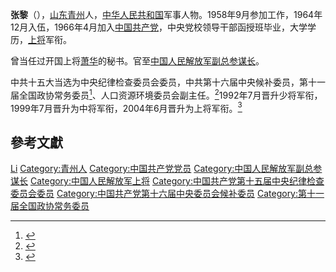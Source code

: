 {{Otheruses|张黎}}
'''张黎'''（{{bd|1943年||}}），[[山东|山东]][[青州|青州]]人，[[中华人民共和国|中华人民共和国]]军事人物。1958年9月参加工作，1964年12月入伍，1966年4月加入[[中国共产党|中国共产党]]，中央党校领导干部函授班毕业，大学学历，[[中国人民解放军上将|上将]]军衔。

曾当任过开国上将[[萧华_(上将)|萧华]]的秘书。官至[[中国人民解放军总参谋部|中国人民解放军副总参谋长]]。

中共十五大当选为中央纪律检查委员会委员，中共第十六届中央候补委员，第十一届全国政协常务委员<ref>{{cite news|title=第十一届全国政协委员名单|url=http://www.indaa.com.cn/zt/2009qglh/zxzs/200903/t20090303_127573.html|accessdate=2013-04-09|newspaper=新华社北京1月25日电 中国人民政治协商会议第十一届全国委员会委员名单(共2237人，2008年1月25日政协第十届全国委员会常务委员会第二十次会议通过)|date=2008年1月25日|deadurl=yes|archiveurl=https://web.archive.org/web/20130928014403/http://www.indaa.com.cn/zt/2009qglh/zxzs/200903/t20090303_127573.html|archivedate=2013年9月28日|df=}}</ref>、人口资源环境委员会副主任。<ref>{{cite news|title=全国政协信息-张黎|url=http://www.cppcc.gov.cn/CMS/wylibary/showJcwyxtInfoWylibary.action?tabJcwyxt.guid=11W0000500&wytype=wjwy|accessdate=2013-04-09|newspaper=全国政协委员会|archive-date=2019-05-18|archive-url=https://web.archive.org/web/20190518050637/http://www.cppcc.gov.cn/CMS/wylibary/showJcwyxtInfoWylibary.action?tabJcwyxt.guid=11W0000500&wytype=wjwy}}</ref>1992年7月晋升少将军衔，1999年7月晋升为中将军衔，2004年6月晋升为上将军衔。<ref>{{cite news|title=张黎上将|url=http://roll.sohu.com/20131205/n391330070.shtml|accessdate=2013-12-05|newspaper=搜狐|archive-date=2021-09-27|archive-url=https://web.archive.org/web/20210927232120/http://roll.sohu.com/20131205/n391330070.shtml|dead-url=no}}</ref>

== 參考文獻 ==
{{reflist}}

{{Wikiquote}}
{{中国军事人物小作品}}
{{中国人民解放军上将/2004}}

{{Authority control}}
{{DEFAULTSORT:Zhang张}}
[[Category:张姓|Li]]
[[Category:青州人|Category:青州人]]
[[Category:中国共产党党员|Category:中国共产党党员]]
[[Category:中国人民解放军副总参谋长|Category:中国人民解放军副总参谋长]]
[[Category:中国人民解放军上将|Category:中国人民解放军上将]]
[[Category:中国共产党第十五届中央纪律检查委员会委员|Category:中国共产党第十五届中央纪律检查委员会委员]]
[[Category:中国共产党第十六届中央委员会候补委员|Category:中国共产党第十六届中央委员会候补委员]]
[[Category:第十一届全国政协常务委员|Category:第十一届全国政协常务委员]]